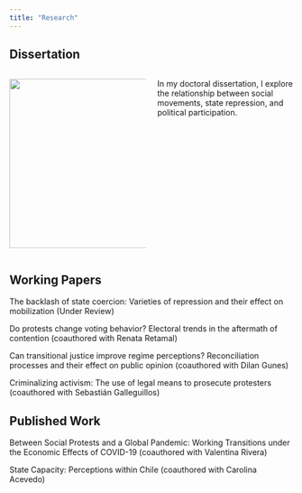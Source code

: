 ```yaml
---
title: "Research"
---
```


## Dissertation

::: columns
::: {.column width="50%"}
![](images/image-224840883.png){width="300"}
:::

::: {.column width="50%"}
In my doctoral dissertation, I explore the relationship between social movements, state repression, and political participation.
:::
:::

## Working Papers

The backlash of state coercion: Varieties of repression and their effect on mobilization (Under Review)

Do protests change voting behavior? Electoral trends in the aftermath of contention (coauthored with Renata Retamal)

Can transitional justice improve regime perceptions? Reconciliation processes and their effect on public opinion (coauthored with Dilan Gunes)

Criminalizing activism: The use of legal means to prosecute protesters (coauthored with Sebastián Galleguillos)

## Published Work

Between Social Protests and a Global Pandemic: Working Transitions under the Economic Effects of COVID-19 (coauthored with Valentina Rivera)

State Capacity: Perceptions within Chile (coauthored with Carolina Acevedo)
